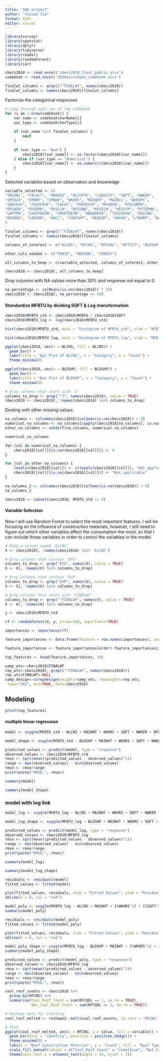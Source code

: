 ```yaml
---
title: "506 project"
author: "Yixuan Jia"
format: html
editor: visual
---
```


```r
library(survey)
library(spatstat)
library(dplyr)
library(tidyverse)
library(readxl)
library(randomForest)
library(car)
```

```r
cbecs2018 <- read_excel('cbecs2018_final_public.xlsx')
codebook <- read_excel('2018microdata_codebook.xlsx')
```

```r
finalwt_columns <- grepl("^FINALWT", names(cbecs2018))
finalwt_columns <- names(cbecs2018)[finalwt_columns]
```

Factorize the categorical responses

```r
# Loop through each row of the codebook
for (i in 1:nrow(codebook)) {
    var_name <- codebook$VarName[i]
    var_type <- codebook$VarType[i]
    
    if (var_name %in% finalwt_columns) {
        next
    }
    
    if (var_type == "Num") {
        cbecs2018[[var_name]] <- as.factor(cbecs2018[[var_name]])
    } else if (var_type == "Numerical") {
        cbecs2018[[var_name]] <- as.numeric(cbecs2018[[var_name]])
    }
}
```

Selected variables based on observation and knowledge

```r
variable_selected <- c(
"YRCONC", "FACACT", "MONUSE", "OCCUPYP", "LODOCCP", "SQFT", "NWKER", 
"OPEN24", "OPNMF", "OPNWE", "WKHRS", "MAINHT", "MAINCL", "WOEXPC", 
"SNACKSF", "FASTFDSF", "CAFSF", "FDPREPSF", "RFGRSN", "RFGCOMPN", 
"RFGWIN", "RFGOPN", "RFGCLN", "RFGVNN", "RFGICN", "RFGSTP", "PCTERMN",
"LAPTPN", "LGOFFDEVN", "SMOFFDEVN", "WBOARDSN", "TVVIDEON", "RGSTRN", "ATMN", "LTZHRP", "FLUORP", "CFLRP", "BULBP", "HALOP", "HIDP", "LEDP", "OTLTP", "LTEXPC", "PKLTN", "WINTYP", "HDD65", "CDD65", "MFUSED", "RWSEAT", "PBSEAT", "EDSEAT", "FDSEAT", "DRVTHRU", "HCBED", "NFLOOR",
"NRSBED", "LODGRM", "NOCC", "CONFSPP", "MEDEQP", "XRAYN", "LTNHRP", "DAYLTP", "MFBTU", "MFHTBTU", "MFCLBTU", "MFLTBTU"
)

finalwt_columns <- grepl("^FINALWT", names(cbecs2018))
finalwt_columns <- names(cbecs2018)[finalwt_columns]

columns_of_interest <- c("WLCNS", "RFCNS", "RFCOOL", "RFTILT", "BLDSHP")

other_cols_needed <- c("PUBID", "REGION", "CENDIV")

all_columns_to_keep <- c(variable_selected, columns_of_interest, other_cols_needed, finalwt_columns)

cbecs2018 <- cbecs2018[, all_columns_to_keep]
```

Drop columns with NA values more than 30% and response not equal to 0

```r
na_percentage <- colMeans(is.na(cbecs2018)) * 100
cbecs2018 <- cbecs2018[, na_percentage <= 50]
```

#### Standardize MFBTU by dividing SQFT & Log-transformation

```r
cbecs2018$MFBTU_std <- cbecs2018$MFBTU / cbecs2018$SQFT
cbecs2018$MFBTU_log <- log(cbecs2018$MFBTU_std)
```

```r
hist(cbecs2018$MFBTU_std, main = "Histogram of MFBTU_std", xlab = "MFBTU_std", col = "skyblue", border = "black")
```

```r
hist(cbecs2018$MFBTU_log, main = "Histogram of MFBTU_log", xlab = "MFBTU_log", col = "skyblue", border = "black")
```

```r
ggplot(cbecs2018, aes(x = WLCNS, fill = WLCNS)) + 
  geom_bar() +
  labs(title = "Bar Plot of WLCNS", x = "Category", y = "Count") +
  theme_minimal()
```

```r
ggplot(cbecs2018, aes(x = BLDSHP, fill = BLDSHP)) + 
  geom_bar() +
  labs(title = "Bar Plot of BLDSHP", x = "Category", y = "Count") +
  theme_minimal()
```

```r
# Drop columns that start with 'Z'
columns_to_drop <- grep("^Z", names(cbecs2018), value = TRUE)
cbecs2018 <- cbecs2018[, !names(cbecs2018) %in% columns_to_drop]
```

Dealing with other missing values

```r
na_columns <- colnames(cbecs2018)[colSums(is.na(cbecs2018)) > 0]
numerical_na_columns <- na_columns[sapply(cbecs2018[na_columns], is.numeric)]
other_na_columns <- setdiff(na_columns, numerical_na_columns)
```

```r
numerical_na_columns
```

```r
for (col in numerical_na_columns) {
    cbecs2018[[col]][is.na(cbecs2018[[col]])] <- 0
}
```

```r
for (col in other_na_columns) {
    levels(cbecs2018[[col]]) <- c(levels(cbecs2018[[col]]), "Not_applicable")
    cbecs2018[[col]][is.na(cbecs2018[[col]])] <- "Not_applicable"
}
```

```r
na_columns_2 <- colnames(cbecs2018)[colSums(is.na(cbecs2018)) > 0]
na_columns_2
```

```r
cbecs2018 <- subset(cbecs2018, MFBTU_std != 0)
```

#### Variable Selection

Now I will use Random Forest to select the most important features. I will be focusing on the influence of construction materials, however, I still need to figure out which other variables affect the consumption the most, so that I can include those variables in order to control the variables in the model.

```r
# Drop a column named 'ELCNS'
X <- cbecs2018[, !names(cbecs2018) %in% 'ELCNS']

# Drop columns that contain 'BTU'
columns_to_drop <- grep("BTU", names(X), value = TRUE)
X <- X[, !names(X) %in% columns_to_drop]

# Drop columns that contain 'EXP'
columns_to_drop <- grep("EXP", names(X), value = TRUE)
X <- X[, !names(X) %in% columns_to_drop]

# Drop columns that start with 'FINALWT'
columns_to_drop <- grep("^FINALWT", names(X), value = TRUE)
X <- X[, !names(X) %in% columns_to_drop]
```

```r
y <- cbecs2018$MFBTU_std
```

```r
rf <- randomForest(X, y, ntree=500, importance=TRUE)
```

```r
importances <- importance(rf)

feature_importances <- data.frame(feature = row.names(importances), importance = importances[, '%IncMSE'])

feature_importances <- feature_importances[order(-feature_importances$importance), ]

top_features <- head(feature_importances, 10)
```

```r
samp_wts<-cbecs2018$FINALWT
rep_wts<-cbecs2018[, grepl("^FINALWT", names(cbecs2018))]
rep_wts$FINALWT<-NULL
samp_design<-svrepdesign(weights=samp_wts, repweights=rep_wts,
 type="JK2", mse=TRUE, data=cbecs2018)
```

## Modeling

```r
print(top_features)
```

#### multiple linear regression

```r
model <- svyglm(MFBTU_std ~ WLCNS + MAINHT + WKHRS + SQFT + NWKER + NFLOOR + RFGRSN + MAINCL, design = samp_design)

model_shape <- svyglm(MFBTU_std ~ BLDSHP + MAINHT + WKHRS + SQFT + NWKER + NFLOOR + RFGRSN + MAINCL, design = samp_design)
```

```r
predicted_values <- predict(model, type = "response")
observed_values <- cbecs2018$MFBTU_std
rmse <- sqrt(mean((predicted_values - observed_values)^2))
range <- max(observed_values) - min(observed_values)
rmse <- rmse/range
print(paste("RMSE:", rmse))
```

```r
summary(model)
```

```r
summary(model_shape)
```

### model with log link

```r
model_log <- svyglm(MFBTU_log ~ WLCNS + MAINHT + WKHRS + SQFT + NWKER + RFGRSN + MAINCL, design = samp_design)

model_log_shape <- svyglm(MFBTU_log ~ BLDSHP + MAINHT + WKHRS + SQFT + NWKER + NFLOOR + RFGRSN + MAINCL, design = samp_design)
```

```r
predicted_values <- predict(model_log, type = "response")
observed_values <- cbecs2018$MFBTU_log
rmse <- sqrt(mean((predicted_values - observed_values)^2))
range <- max(observed_values) - min(observed_values)
rmse <- rmse/range
print(paste("RMSE:", rmse))
```

```r
summary(model_log)
```

```r
summary(model_log_shape)
```

```r
residuals <- residuals(model)
fitted_values <- fitted(model)

plot(fitted_values, residuals, xlab = "Fitted Values", ylab = "Residuals")
abline(h = 0, col = "red")
```

```r
model_poly <- svyglm(MFBTU_log ~ WLCNS + MAINHT + I(WKHRS^2) + I(SQFT^2) + I(NWKER^2) + I(RFGRSN^2) , design = samp_design)
summary(model_poly)
```

```r
residuals <- residuals(model_poly)
fitted_values <- fitted(model_poly)

plot(fitted_values, residuals, xlab = "Fitted Values", ylab = "Residuals")
abline(h = 0, col = "red")
```

```r
model_poly_shape <- svyglm(MFBTU_log ~ BLDSHP + MAINHT + I(WKHRS^2) + I(SQFT^2) + I(NWKER^2) + I(RFGRSN^2) , design = samp_design)
summary(model_poly_shape)
```

```r
predicted_values <- predict(model_poly, type = "response")
observed_values <- cbecs2018$MFBTU_log
rmse <- sqrt(mean((predicted_values - observed_values)^2))
range <- max(observed_values) - min(observed_values)
rmse <- rmse/range
print(paste("RMSE:", rmse))
```

```r
cool_roof_counts <- cbecs2018 %>%
  group_by(RFCNS) %>%
  summarise(Cool_Roof_Count = sum(RFCOOL == 1, na.rm = TRUE),
            Not_Cool_Roof_Count = sum(RFCOOL == 2, na.rm = TRUE))

# Reshape data for plotting
cool_roof_melted <- reshape2::melt(cool_roof_counts, id.vars = 'RFCNS')

# Plot
ggplot(cool_roof_melted, aes(x = RFCNS, y = value, fill = variable)) +
  geom_bar(stat = "identity", position = position_dodge()) +
  theme_minimal() +
  labs(x = "Roof Construction Material", y = "Count", fill = "Roof Type") +
  scale_fill_manual(values = c("Cool_Roof_Count" = "steelblue", "Not_Cool_Roof_Count" = "red")) +
  theme(axis.text.x = element_text(angle = 45, hjust = 1))
```
